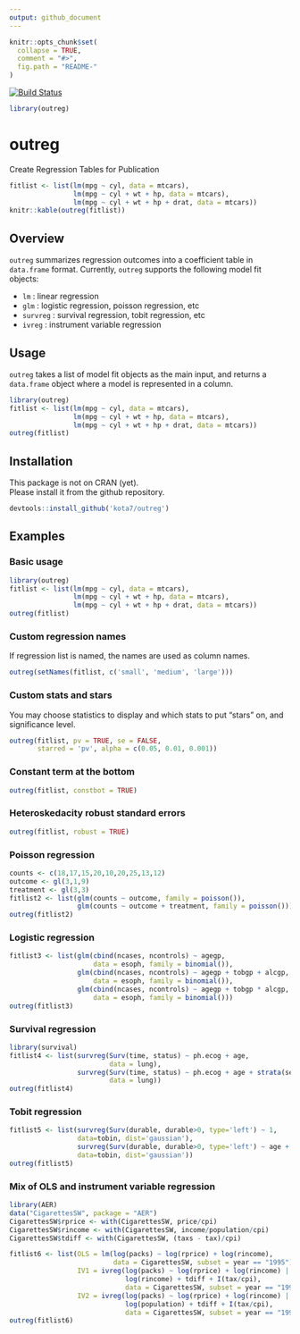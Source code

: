 ```yaml
---
output: github_document
---
```


<!-- README.md is generated from README.Rmd. Please edit that file -->

```r
knitr::opts_chunk$set(
  collapse = TRUE,
  comment = "#>",
  fig.path = "README-"
)
```



[![Build Status](https://travis-ci.org/kota7/outreg.svg?branch=master)](https://travis-ci.org/kota7/outreg)

```r
library(outreg)
```



# outreg
Create Regression Tables for Publication 

```r
fitlist <- list(lm(mpg ~ cyl, data = mtcars),
                lm(mpg ~ cyl + wt + hp, data = mtcars),
                lm(mpg ~ cyl + wt + hp + drat, data = mtcars))
knitr::kable(outreg(fitlist))
```

## Overview

`outreg` summarizes regression outcomes into a coefficient table in `data.frame` format.  Currently, `outreg` supports the following model fit objects:

- `lm`  : linear regression
- `glm` : logistic regression, poisson regression, etc
- `survreg` : survival regression, tobit regression, etc
- `ivreg` : instrument variable regression


## Usage

`outreg` takes a list of model fit objects as the main input, and returns a 
`data.frame` object where a model is represented in a column.

```r
library(outreg)
fitlist <- list(lm(mpg ~ cyl, data = mtcars),
                lm(mpg ~ cyl + wt + hp, data = mtcars),
                lm(mpg ~ cyl + wt + hp + drat, data = mtcars))
outreg(fitlist)
```


## Installation

This package is not on CRAN (yet).  
Please install it from the github repository.

```r
devtools::install_github('kota7/outreg')
```


## Examples


### Basic usage
```r
library(outreg)
fitlist <- list(lm(mpg ~ cyl, data = mtcars),
                lm(mpg ~ cyl + wt + hp, data = mtcars),
                lm(mpg ~ cyl + wt + hp + drat, data = mtcars))
outreg(fitlist)
```

### Custom regression names

If regression list is named, the names are used as column names.
```r
outreg(setNames(fitlist, c('small', 'medium', 'large')))
```

### Custom stats and stars
You may choose statistics to display and which stats to put "stars" on, and significance level.
```r
outreg(fitlist, pv = TRUE, se = FALSE, 
       starred = 'pv', alpha = c(0.05, 0.01, 0.001))
```


### Constant term at the bottom
```r
outreg(fitlist, constbot = TRUE)
```

### Heteroskedacity robust standard errors
```r
outreg(fitlist, robust = TRUE)
```


### Poisson regression
```r
counts <- c(18,17,15,20,10,20,25,13,12)
outcome <- gl(3,1,9)
treatment <- gl(3,3)
fitlist2 <- list(glm(counts ~ outcome, family = poisson()),
                 glm(counts ~ outcome + treatment, family = poisson()))
outreg(fitlist2)
```



### Logistic regression
```r
fitlist3 <- list(glm(cbind(ncases, ncontrols) ~ agegp,
                     data = esoph, family = binomial()),
                 glm(cbind(ncases, ncontrols) ~ agegp + tobgp + alcgp,
                     data = esoph, family = binomial()),
                 glm(cbind(ncases, ncontrols) ~ agegp + tobgp * alcgp,
                     data = esoph, family = binomial()))
outreg(fitlist3)
```


### Survival regression
```r
library(survival)
fitlist4 <- list(survreg(Surv(time, status) ~ ph.ecog + age,
                         data = lung),
                 survreg(Surv(time, status) ~ ph.ecog + age + strata(sex),
                         data = lung))
outreg(fitlist4)
```



### Tobit regression
```r
fitlist5 <- list(survreg(Surv(durable, durable>0, type='left') ~ 1,
                 data=tobin, dist='gaussian'),
                 survreg(Surv(durable, durable>0, type='left') ~ age + quant,
                 data=tobin, dist='gaussian'))
outreg(fitlist5)
```


### Mix of OLS and instrument variable regression
```r
library(AER)
data("CigarettesSW", package = "AER")
CigarettesSW$rprice <- with(CigarettesSW, price/cpi)
CigarettesSW$rincome <- with(CigarettesSW, income/population/cpi)
CigarettesSW$tdiff <- with(CigarettesSW, (taxs - tax)/cpi)

fitlist6 <- list(OLS = lm(log(packs) ~ log(rprice) + log(rincome),
                          data = CigarettesSW, subset = year == "1995"),
                 IV1 = ivreg(log(packs) ~ log(rprice) + log(rincome) |
                             log(rincome) + tdiff + I(tax/cpi),
                             data = CigarettesSW, subset = year == "1995"),
                 IV2 = ivreg(log(packs) ~ log(rprice) + log(rincome) |
                             log(population) + tdiff + I(tax/cpi),
                             data = CigarettesSW, subset = year == "1995"))
outreg(fitlist6)
```
